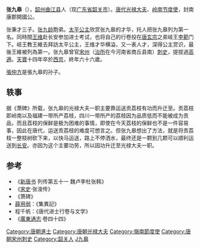 '''张九皋'''（{{bd|？||755年||catIdx=Z張}}），[[韶州|韶州]][[曲江县|曲江县]]人（现[[广东省|广东省]][[韶关市|韶关市]]）。[[唐代|唐代]][[光禄大夫|光禄大夫]]、[[岭南节度使|岭南节度使]]，封南康郡開國公。

张秉才三子。[[张九龄|张九龄]]胞弟。[[太平公主|太平公主]]欣赏张九皋的才华，托人把张九皋列为第一名。同時間[[王维|王维]]赴长安参加进士考试，也将自己的行卷投在[[唐玄宗|唐玄宗]]之弟岐王[[李范_(唐朝)|李範]]门下。岐王教王維去拜訪太平公主，王维才华横溢，又一表人才，深得公主赏识，最後王維被列為第一。张九皋曾官[[宋州|宋州]]（[[治所|治所]]在今河南省商丘县南）[[刺史|刺史]]，提拔過[[高適|高適]]。[[天宝_(唐朝)|天寶]]十四年卒於[[西京|西京]]，終年六十六歲。

[[張仲方|張仲方]]是張九皋的孙子。

== 轶事 ==

据《萧碑》所载，张九皋的光禄大夫一职主要靠运送贡荔枝有功而升迁至。贡荔枝即岭南以及福建一带所产荔枝，四川一带所产的荔枝因为品质低而不能被成为贡品，而且荔枝的保鲜是极为困难的事情，即使在今天荔枝的保鲜也不是一件容易事，因此在唐代，运送贡荔枝的难度可想言之。但张九皋想出了方法，就是将贡荔枝一整枝树砍下来，以快马运送，路上不停洒水，最终还是一颗到几颗可以顺利运送到[[长安|长安]]。亦因为这个主要功劳，所以因功升迁至光禄大夫一职。

== 参考 ==
*《[[:s:新唐书|新唐书]] 列传第五十一  魏卢李杜张韩》
*《[[:s:宋史|宋史]]·张浚传》
*《萧碑》
*[[薛用弱|薛用弱]]：《集異記》
*程千帆：《唐代进士行卷与文学》
*《[[廣東通志|廣東通志]]‧卷四十四》

{{DEFAULTSORT:Z}}
[[Category:唐朝進士|Category:唐朝進士]]
[[Category:唐朝光禄大夫|Category:唐朝光禄大夫]]
[[Category:嶺南節度使|Category:嶺南節度使]]
[[Category:唐朝宋州刺史|Category:唐朝宋州刺史]]
[[Category:韶关人|Category:韶关人]]
[[Category:张姓|J九皋]]